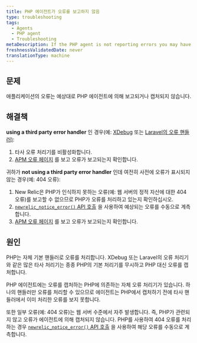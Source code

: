 ```yaml
---
title: PHP 에이전트가 오류를 보고하지 않음
type: troubleshooting
tags:
  - Agents
  - PHP agent
  - Troubleshooting
metaDescription: If the PHP agent is not reporting errors you may have to disable third party error handler or manually instrument the error using the agent API
freshnessValidatedDate: never
translationType: machine
---
```


## 문제

애플리케이션의 오류는 예상대로 PHP 에이전트에 의해 보고되거나 캡처되지 않습니다.

## 해결책

<DNT>**using a third party error handler**</DNT> 인 경우(예: [XDebug](https://xdebug.org/) 또는 [Laravel의 오류 핸들러)](https://laravel.com/docs/5.2/errors):

1. 타사 오류 처리기를 비활성화합니다.
2. [APM 오류 페이지](/docs/apm/applications-menu/events/view-apm-error-analytics) 를 보고 오류가 보고되는지 확인합니다.

귀하가 <DNT>**not using a third party error handler**</DNT> 인데 여전히 사전에 오류가 표시되지 않는 경우(예: 404 오류):

1. New Relic은 PHP가 인식하지 못하는 오류(예: 웹 서버의 정적 자산에 대한 404 오류)를 보고할 수 없으므로 PHP가 오류를 처리하고 있는지 확인하십시오.
2. [`newrelic_notice_error()` API 호출](/docs/agents/php-agent/php-agent-api/newrelic_notice_error) 을 사용하여 예상되는 오류를 수동으로 계측합니다.
3. [APM 오류 페이지](/docs/apm/applications-menu/events/view-apm-error-analytics) 를 보고 오류가 보고되는지 확인합니다.

## 원인

PHP는 자체 기본 핸들러로 오류를 처리합니다. XDebug 또는 Laravel의 오류 처리기와 같은 많은 타사 처리기는 종종 PHP의 기본 처리기를 무시하고 PHP 대신 오류를 캡처합니다.

PHP 에이전트에는 오류를 캡처하는 PHP에 의존하는 자체 오류 처리기가 있습니다. 하나의 핸들러만 오류를 처리할 수 있으므로 에이전트는 PHP에서 캡처하기 전에 타사 핸들러에서 이미 처리한 오류를 보지 못합니다.

또한 일부 오류(예: 404 오류)는 웹 서버 수준에서 자주 발생합니다. 즉, PHP가 관련되지 않고 오류가 에이전트에 의해 캡처되지 않습니다. PHP를 사용하여 404 오류를 처리하는 경우 [`newrelic_notice_error()` API 호출](/docs/agents/php-agent/php-agent-api/newrelic_notice_error) 을 사용하여 해당 오류를 수동으로 계측합니다.